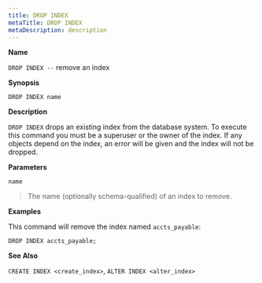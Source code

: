 ```yaml
---
title: DROP INDEX
metaTitle: DROP INDEX
metaDescription: description
---
```


**Name**

`DROP INDEX --` remove an index

**Synopsis**

``` text
DROP INDEX name
```

**Description**

`DROP INDEX` drops an existing index from the database system. To
execute this command you must be a superuser or the owner of the index.
If any objects depend on the index, an error will be given and the index
will not be dropped.

**Parameters**

`name`

> The name (optionally schema-qualified) of an index to remove.

**Examples**

This command will remove the index named `accts_payable`:

``` text
DROP INDEX accts_payable;
```

**See Also**

`CREATE INDEX <create_index>`, `ALTER INDEX <alter_index>`
